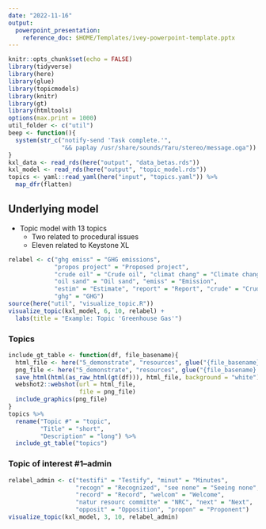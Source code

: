 ```yaml
---
date: "2022-11-16"
output:
  powerpoint_presentation:
    reference_doc: $HOME/Templates/ivey-powerpoint-template.pptx
---
```


```r
knitr::opts_chunk$set(echo = FALSE)
library(tidyverse)
library(here)
library(glue)
library(topicmodels)
library(knitr)
library(gt)
library(htmltools)
options(max.print = 1000)
util_folder <- c("util")
beep <- function(){
  system(str_c("notify-send 'Task complete.'",
               "&& paplay /usr/share/sounds/Yaru/stereo/message.oga"))
}
kxl_data <- read_rds(here("output", "data_betas.rds"))
kxl_model <- read_rds(here("output", "topic_model.rds"))
topics <- yaml::read_yaml(here("input", "topics.yaml")) %>%
  map_dfr(flatten)
```

## Underlying model

* Topic model with 13 topics
  * Two related to procedural issues
  * Eleven related to Keystone XL

```r
relabel <- c("ghg emiss" = "GHG emissions", 
             "propos project" = "Proposed project", 
             "crude oil" = "Crude oil", "climat chang" = "Climate change", 
             "oil sand" = "Oil sand", "emiss" = "Emission", 
             "estim" = "Estimate", "report" = "Report", "crude" = "Crude", 
             "ghg" = "GHG")
source(here("util", "visualize_topic.R"))
visualize_topic(kxl_model, 6, 10, relabel) +
  labs(title = "Example: Topic 'Greenhouse Gas'")
```

### Topics

```r
include_gt_table <- function(df, file_basename){
  html_file <- here("5_demonstrate", "resources", glue("{file_basename}.html"))
  png_file <- here("5_demonstrate", "resources", glue("{file_basename}.png"))
  save_html(html(as_raw_html(gt(df))), html_file, background = "white")
  webshot2::webshot(url = html_file, 
                    file = png_file)
  include_graphics(png_file)
}
topics %>%
  rename("Topic #" = "topic", 
         "Title" = "short", 
         "Description" = "long") %>%
  include_gt_table("topics")
```

### Topic of interest #1--admin

```r
relabel_admin <- c("testifi" = "Testify", "minut" = "Minutes",
                   "recogn" = "Recognized", "see none" = "Seeing none", 
                   "record" = "Record", "welcom" = "Welcome", 
                   "natur resourc committe" = "NRC", "next" = "Next", 
                   "opposit" = "Opposition", "propon" = "Proponent")
visualize_topic(kxl_model, 3, 10, relabel_admin)
```
